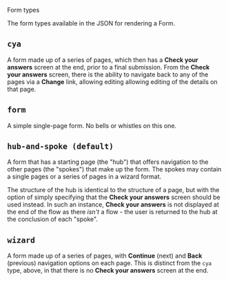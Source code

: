 <!-- Global imports -->

<!-- Local imports -->

<Meta title="JSON Format/Form types" id="F-JSON-Form-Types" />

<Heading size="xl" id="json-form" caption="JSON Format">Form types</Heading>

The form types available in the JSON for rendering a <Link href="/?path=/docs/d-formrenderer">Form</Link>.

## `cya`

A form made up of a series of <Link href="/?path=/docs/f-json-page">pages</Link>,
which then has a **Check your answers** screen at the end, prior to a final submission.
From the **Check your answers** screen, there is the ability to navigate back to any of
the pages via a **Change** link, allowing editing allowing editing of the details on
that <Link href="/?path=/docs/f-json-page">page</Link>.


## `form`

A simple single-page form. No bells or whistles on this one.


## `hub-and-spoke (default)`

A form that has a starting page (the "hub") that offers navigation to the
other <Link href="/?path=/docs/f-json-page">pages</Link> (the "spokes") that make up the form.
The spokes may contain a single <Link href="/?path=/docs/f-json-page">pages</Link> or a series
of <Link href="/?path=/docs/f-json-page">pages</Link> in a wizard format.

The structure of the hub is identical to the structure of a <Link href="/?path=/docs/f-json-page">page</Link>,
but with the option of simply specifying that the **Check your answers** screen should be used
instead. In such an instance, **Check your answers** is not displayed at the end of the flow as
there *isn't* a flow - the user is returned to the hub at the conclusion of each "spoke".


## `wizard`

A form made up of a series of <Link href="/?path=/docs/f-json-page">pages</Link>, with **Continue**
(next) and **Back** (previous) navigation options on each <Link href="/?path=/docs/f-json-page">page</Link>.
This is distinct from the `cya` type, above, in that there is no **Check your answers** screen at the end.
